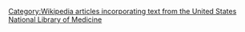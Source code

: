 {{Include-USGov|agency=美国国家生物技术信息中心
|url={{{url|http://www.ncbi.nlm.nih.gov/books/bv.fcgi?call=bv.View..ShowTOC&rid=handbook.TOC&depth=2}}}
|article={{{article|NCBI Handbook}}}|author={{{author|}}}|accessdate={{{accessdate|}}}
}}<noinclude>{{Documentation}}</noinclude><includeonly>
[[Category:Wikipedia articles incorporating text from the United States National Library of Medicine]]
</includeonly>